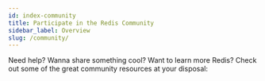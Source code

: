```yaml
---
id: index-community
title: Participate in the Redis Community
sidebar_label: Overview
slug: /community/
---
```




Need help? Wanna share something cool? Want to learn more Redis? Check out some of the great community resources at your disposal:


<div class="row">

  <div class="col">
    <RedisCard
      title="Redis Discord"
      description="Join the Redis Discord to get help and share your knowledge"
      page="/community/discord"
    />
  </div>

  <div class="col">
    <RedisCard
      title="Redis Live"
      description="Watch live Redis content on Redis Live"
      page="/community/redis-live"
    />
  </div>

</div>
